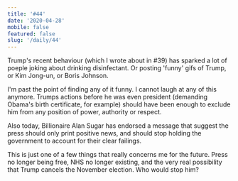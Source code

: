 ```yaml
---
title: '#44'
date: '2020-04-28'
mobile: false
featured: false
slug: '/daily/44'
---
```


Trump's recent behaviour (which I wrote about in #39) has sparked a lot of poeple joking about drinking disinfectant. Or posting 'funny' gifs of Trump, or Kim Jong-un, or Boris Johnson.

I'm past the point of finding any of it funny. I cannot laugh at any of this anymore. Trumps actions before he was even president (demanding Obama's birth certificate, for example) should have been enough to exclude him from any position of power, authority or respect.

Also today, Billionaire Alan Sugar has endorsed a message that suggest the press should only print positive news, and should stop holding the government to account for their clear failings.

This is just one of a few things that really concerns me for the future. Press no longer being free, NHS no longer existing, and the very real possibility that Trump cancels the November election. Who would stop him?
